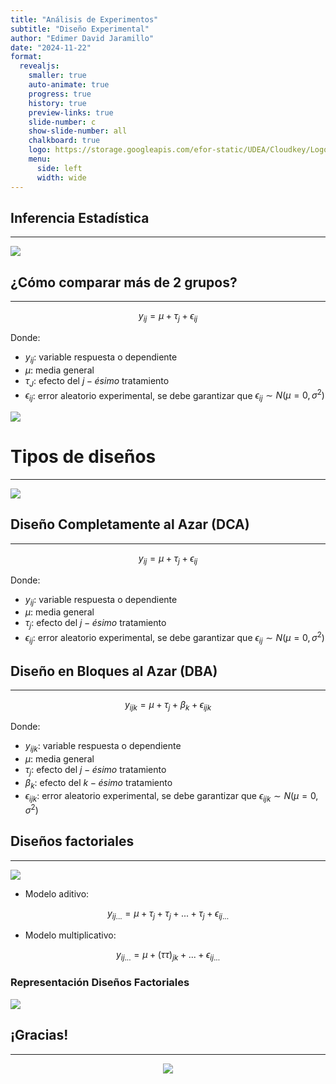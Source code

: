 ```yaml
---
title: "Análisis de Experimentos"
subtitle: "Diseño Experimental"
author: "Edimer David Jaramillo"
date: "2024-11-22"
format:
  revealjs:
    smaller: true
    auto-animate: true
    progress: true
    history: true
    preview-links: true
    slide-number: c
    show-slide-number: all
    chalkboard: true
    logo: https://storage.googleapis.com/efor-static/UDEA/Cloudkey/Logohorizontal.png
    menu:
      side: left
      width: wide
---
```


## Inferencia Estadística
<html><div style='float:left'></div><hr color='#EB811B' size=1px></html> 

![](https://s3-us-west-2.amazonaws.com/courses-images/wp-content/uploads/sites/1729/2017/04/15032158/m7_link_prob_statistical_inference_topic_7_1_m7_intro_inference_1_image1.png){fig-align="center"}

## ¿Cómo comparar más de 2 grupos?
<html><div style='float:left'></div><hr color='#EB811B' size=1px></html> 

$$y_{ij} = \mu + \tau_j + \epsilon_{ij}$$

Donde:

- $y_{ij}$: variable respuesta o dependiente
- $\mu$: media general
- $\tau_{J}$: efecto del $j-ésimo$ tratamiento
- $\epsilon_{ij}$: error aleatorio experimental, se debe garantizar que $\epsilon_{ij} \sim N(\mu=0,\sigma^2)$

![](images/prueba.png){fig-align="center"}


# Tipos de diseños
<html><div style='float:left'></div><hr color='#EB811B' size=1px></html> 

![](https://cdn0.iconfinder.com/data/icons/future-farming-1/96/agro-chemical-future-farming-agriculture-science-512.png){fig-align="center"}

## Diseño Completamente al Azar (DCA)
<html><div style='float:left'></div><hr color='#EB811B' size=1px></html> 

$$y_{ij} = \mu + \tau_j + \epsilon_{ij}$$

Donde:

- $y_{ij}$: variable respuesta o dependiente
- $\mu$: media general
- $\tau_{j}$: efecto del $j-ésimo$ tratamiento
- $\epsilon_{ij}$: error aleatorio experimental, se debe garantizar que $\epsilon_{ij} \sim N(\mu=0,\sigma^2)$
           
## Diseño en Bloques al Azar (DBA)
<html><div style='float:left'></div><hr color='#EB811B' size=1px></html> 

$$y_{ijk} = \mu + \tau_j + \beta_k + \epsilon_{ijk}$$

Donde:

- $y_{ijk}$: variable respuesta o dependiente
- $\mu$: media general
- $\tau_{j}$: efecto del $j-ésimo$ tratamiento
- $\beta_k$: efecto del $k-ésimo$ tratamiento
- $\epsilon_{ijk}$: error aleatorio experimental, se debe garantizar que $\epsilon_{ijk} \sim N(\mu=0,\sigma^2)$
  
## Diseños factoriales {.scrollable}
<html><div style='float:left'></div><hr color='#EB811B' size=1px></html> 

![](https://asdlib.org/imageandvideoexchangeforum/files/2013/08/Figure14.12.jpg){fig-align="center"}

- Modelo aditivo:

$$y_{ij...} = \mu + \tau_j + \tau_j + ... + \tau_j + \epsilon_{ij...}$$

- Modelo multiplicativo:

$$y_{ij...} = \mu + (\tau \tau)_{jk} + ... + \epsilon_{ij...}$$
  

### Representación Diseños Factoriales

![](https://www.researchgate.net/profile/Roy-Bruns/publication/6155271/figure/fig1/AS:280714760212480@1443939022484/a-the-cube-for-BBD-and-three-interlocking-2-2-factorial-design-b.png){fig-align="center"}

## ¡Gracias!

<html><div style='float:left'></div><hr color='#EB811B' size=1px</html> 

<center>
<img src="images/gracias.gif"/>
</center>